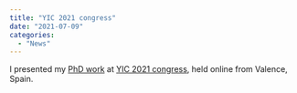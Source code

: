 ```yaml
---
title: "YIC 2021 congress"
date: "2021-07-09"
categories: 
  - "News"
---
```


I presented my [PhD work](https://dx.doi.org/10.4995/YIC2021.2021.13255) at [YIC 2021 congress](https://gdocu.upv.es/alfresco/service/api/node/content/workspace/SpacesStore/1fc120c1-6a63-4995-8e27-ccbe47d5ceb0/6651.pdf?guest=true), held online from Valence, Spain.

